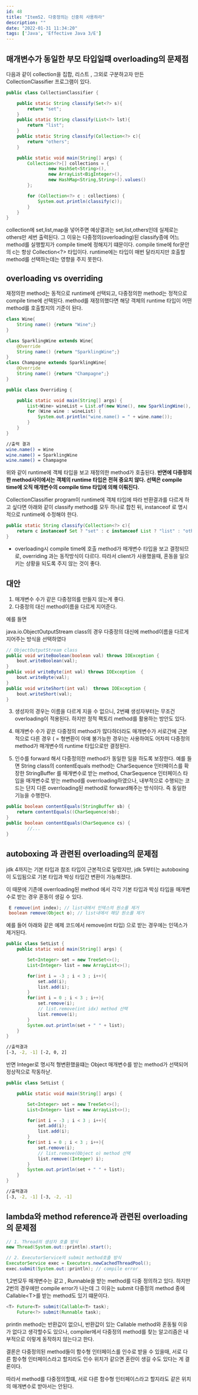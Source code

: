 ```yaml
---
id: 48
title: "Item52. 다중정의는 신중히 사용하라"
description: ""
date: "2022-01-31 11:34:20"
tags: ['Java', 'Effective Java 3/E']
---
```

## 매개변수가 동일한 부모 타입일떄 overloading의 문제점 

다음과 같이 collection을 집합, 리스트 , 그외로 구분하고자 만든 CollectionClassifier 프로그램이 있다.

```java
public class CollectionClassifier {

    public static String classify(Set<?> s){
        return "set";
    }
    public static String classify(List<?> lst){
        return "list";
    }
    public static String classify(Collection<?> c){
        return "others";
    }

    public static void main(String[] args) {
        Collection<?>[] collections = {
                new HashSet<String>(),
                new ArrayList<BigInteger>(),
                new HashMap<String,String>().values()
        };

        for (Collection<?> c : collections) {
            System.out.println(classify(c));
        }
    }
}
```

collection에 set,list,map을 넣어주면 예상결과는 set,list,others인데 실제로는 others만 세번 출력된다. 
그 이유는 다중정의(overloading)된 classify증에 어느 method를 실행할지가 compile time에 정해지기 떄문이다. compile time에 for문안의 c는 항상 Collection\<?> 타입이다. runtime에는 타입이 매번 달라지지만 호출할 method를 선택하는데는 영향을 주지 못한다. 

## overloading vs overriding 

재정의한 method는 동적으로 runtime에 선택되고, 다중정의한 method는 정적으로 compile time에 선택된다. method를 재정의했다면 해당 객체의 runtime 타입이 어떤 method를 호출할지의 기준이 된다. 

```java
class Wine{
    String name() {return "Wine";}
}

class SparklingWine extends Wine{
    @Override
    String name() {return "SparklingWine";}
}
class Champagne extends SparklingWine{
    @Override
    String name() {return "Champagne";}
}

public class Overriding {

    public static void main(String[] args) {
        List<Wine> wineList = List.of(new Wine(), new SparklingWine(), new Champagne());
        for (Wine wine : wineList) {
            System.out.println("wine.name() = " + wine.name());
        }
    }
}
```
```bash
//출력 결과 
wine.name() = Wine
wine.name() = SparklingWine
wine.name() = Champagne
```
위와 같이 runtime에 객체 타입을 보고 재정의한 method가 호출된다. <strong> 반면에 다중정의한 method사이에서는 객체의 runtime 타입은 전혀 중요치 않다. 선택은 compile time에 오직 매개변수의 compile time 타입에 의해 이뤄진다. </strong>

CollectionClassifier program이 runtime에 객체 타입에 따라 반환결과를 다르게 하고 싶다면 아래와 같이 classify method를 모두 하나로 합친 뒤, instanceof 로 명시적으로 runtime에 수정해야 한다.

```java
public static String classify(Collection<?> c){
    return c instanceof Set ? "set" : c instanceof List ? "list" : "others";
}
```


- overloading시 compile time에 호출 method가 매개변수 타입을 보고 결정되므로, overriding 과는 동작방식이 다르다. 따라서 client가 사용했을때, 혼동을 일으키는 상황을 되도록 주지 않는 것이 좋다.


  

## 대안 

1. 매개변수 수가 같은 다중정의를 만들지 않는게 좋다. 
2. 다중정의 대신 method이름을 다르게 지어준다. 

예를 들면

java.io.ObjectOutputStream class의 경우 다중정의 대신에 method이름을 다르게 지어주는 방식을 선택하였다

```java
// ObjectOutputStream class
public void writeBoolean(boolean val) throws IOException {
    bout.writeBoolean(val);
}
public void writeByte(int val) throws IOException  {
    bout.writeByte(val);
}
public void writeShort(int val)  throws IOException {
    bout.writeShort(val);
}
```

3. 생성자의 경우는 이름을 다르게 지을 수 없으니, 2번쨰 생성자부터는 무조건 overloading이 적용된다. 하지만 정적 팩토리 method를 활용하는 방안도 있다. 
   
4. 매개변수 수가 같은 다중정의 method가 많다하더라도 매개변수가 서로간에 근본적으로 다른 경우 ( = 형변환이 아예 불가능한 경우)는 사용하여도 어차피 다중정의 method가 매개변수의 runtime 타입으로만 결정된다. 

5. 인수를 forward 해서 다중정의한 method가 동일한 일을 하도록 보장한다.
예를 들면 String class의 contentEquals method는 CharSequence 인터페이스를 확장한 StringBuffer 를 매개변수로 받는 method, CharSequence 인터페이스 타입을 매개변수로 받는 method를 overrloading하였으나, 내부적으로 수행되는 코드는 단지 다른 overrloading된 method로 forward해주는 방식이다. 즉 동일한 기능을 수행한다. 

```java
public boolean contentEquals(StringBuffer sb) {
    return contentEquals((CharSequence)sb);
}
public boolean contentEquals(CharSequence cs) {
        //...
}
```
## autoboxing 과 관련된 overloading의 문제점 

jdk 4까지는 기본 타입과 참조 타입이 근본적으로 달랐지만, jdk 5부터는 autoboxing이 도입됨으로 기본 타입과 박싱 타입간 변환이 가능해졌다. 

이 때문에 기존에 overrloading된 method 에서 각각 기본 타입과 박싱 타입을 매개변수로 받는 경우 혼동이 생길 수 있다.

```java
 E remove(int index); // list내에서 인덱스의 원소를 제거 
 boolean remove(Object o); // list내에서 해당 원소를 제거 
```

예를 들어 아래와 같은 예제 코드에서 remove(int 타입) 으로 받는 경우에는 인덱스가 제거된다. 

```java
public class SetList {
    public static void main(String[] args) {

        Set<Integer> set = new TreeSet<>();
        List<Integer> list = new ArrayList<>();

        for(int i = -3 ; i < 3 ; i++){
            set.add(i);
            list.add(i);
        }
        for(int i = 0 ; i < 3 ; i++){
            set.remove(i);
            // list.remove(int idx) method 선택 
            list.remove(i);
        }
        System.out.println(set + " " + list);
    }
}
```
```bash
//출력결과
[-3, -2, -1] [-2, 0, 2]
```

반면 Integer로 명시적 형변환했을떄는 Object 매개변수를 받는 method가 선택되어 정상적으로 작동하낟. 

```java
public class SetList {

    public static void main(String[] args) {

        Set<Integer> set = new TreeSet<>();
        List<Integer> list = new ArrayList<>();

        for(int i = -3 ; i < 3 ; i++){
            set.add(i);
            list.add(i);
        }
        for(int i = 0 ; i < 3 ; i++){
            set.remove(i);
            // list.remove(Object o) method 선택 
            list.remove((Integer) i);
        }
        System.out.println(set + " " + list);
    }
}
```

```bash
//출력결과
[-3, -2, -1] [-3, -2, -1]
```

## lambda와 method reference과 관련된 overloading의 문제점

```java
// 1. Thread의 생성자 호출 방식
new Thread(System.out::println).start();

// 2. ExecutorService의 submit method호출 방식 
ExecutorService exec = Executors.newCachedThreadPool();
exec.submit(System.out::println); // compile error
```
1,2번모두 매개변수는 같고 , Runnable을 받는 method를 다중 정의하고 있다. 하지만 2번의 경우에만 compile error가 나는데  그 이유는 submit 다중정의 method 중에 Callable\<T>를 받는 method도 있기 떄문이다. 

```java
<T> Future<T> submit(Callable<T> task);
    Future<?> submit(Runnable task);
```

println method는 반환값이 없으니, 반환값이 있는 Callable method와 혼동될 이유가 없다고 생각할수도 있으나, compiler에서 다중정의 method를 찾는 알고리즘은 내부적으로 이렇게 동작하지 않는다고 한다. 

결론은 다중정의된 method들이 함수형 인터페이스를 인수로 받을 수 있을때, 서로 다른 함수형 인터페이스라고 할지라도 인수 위치가 같으면 혼란이 생길 수도 있다는 게 결론이다. 

따라서 method를 다중정의할떄, 서로 다른 함수형 인터페이스라고 할지라도 같은 위치의 매개변수로 받아서는 안된다.